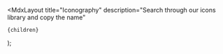 
  <MdxLayout
    title="Iconography"
    description="Search through our icons library and copy the name"
  >
    {children}
  </MdxLayout>
);

<SearchIcons />

